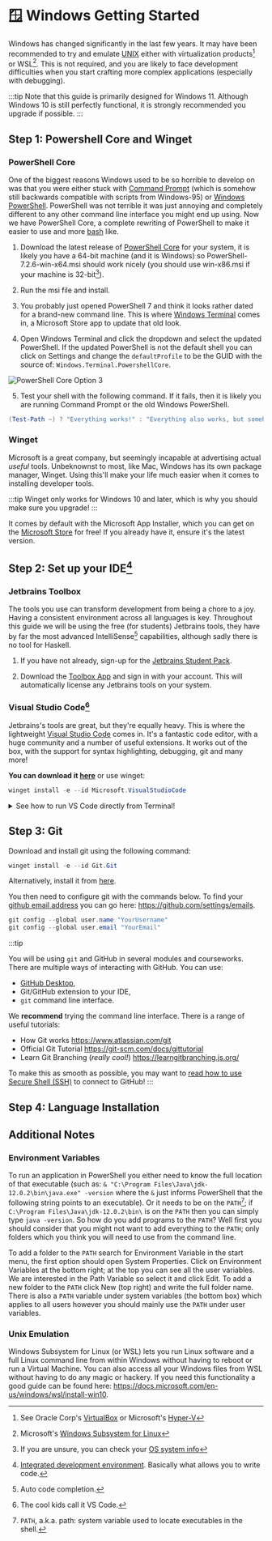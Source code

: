 
# 🪟 Windows Getting Started

Windows has changed significantly in the last few years. It may have been recommended to try and emulate [UNIX](https://en.wikipedia.org/wiki/Unix) either
with virtualization products[^1] or WSL[^2]. This is not required, and you are likely to face development difficulties when you start crafting more complex applications (especially with debugging).

:::tip
Note that this guide is primarily designed for Windows 11. Although Windows 10 is still perfectly functional, it is strongly recommended you upgrade if possible.
:::

## Step 1: Powershell Core and Winget

### PowerShell Core

One of the biggest reasons Windows used to be so horrible to develop on was that you were either stuck with [Command Prompt](https://en.wikipedia.org/wiki/Cmd.exe) (which is somehow still backwards compatible with scripts from Windows-95) or [Windows PowerShell](https://en.wikipedia.org/wiki/PowerShell). PowerShell was not terrible it was
just annoying and completely different to any other command line interface you might end up using. Now we have
PowerShell Core, a complete rewriting of PowerShell to make it easier to use and more [bash](<https://en.wikipedia.org/wiki/Bash_(Unix_shell)>) like.

1. Download the latest release of
   [PowerShell Core](https://github.com/PowerShell/PowerShell) for your system, it is likely you have a 64-bit machine
   (and it is Windows) so PowerShell-7.2.6-win-x64.msi should work nicely (you should use win-x86.msi if your
   machine is 32-bit[^3]).

2. Run the msi file and install.

3. You probably just opened PowerShell 7 and think it looks rather dated for a brand-new command line. This is where
   [Windows Terminal](https://www.microsoft.com/store/productId/9N0DX20HK701) comes in, a Microsoft Store app to update
   that old look.

4. Open Windows Terminal and click the dropdown and select the updated PowerShell. If the updated PowerShell is not
   the default shell you can click on Settings and change the `defaultProfile` to be the GUID with the source of:
   `Windows.Terminal.PowershellCore`.

![PowerShell Core Option 3](/img/windows-getting-started-powershell-core.png)

5. Test your shell with the following command. If it fails, then it is likely you are running Command Prompt or the old
   Windows PowerShell.

```powershell
(Test-Path ~) ? "Everything works!" : "Everything also works, but somehow you don't have a user directory!"
```

### Winget

Microsoft is a great company, but seemingly incapable at advertising actual _useful_ tools. Unbeknownst to most, like Mac, Windows has its own package manager, Winget. Using this'll make your life much easier when it comes to installing developer tools.

:::tip
Winget only works for Windows 10 and later, which is why you should make sure you upgrade!
:::

It comes by default with the Microsoft App Installer, which you can get on the [Microsoft Store](https://apps.microsoft.com/store/detail/app-installer/9NBLGGH4NNS1) for free! If you already have it, ensure it's the latest version.

## Step 2: Set up your IDE[^4]

### Jetbrains Toolbox

The tools you use can transform development from being a chore to a joy. Having a consistent environment across all
languages is key. Throughout this guide we will be using the free (for students) Jetbrains tools, they have by
far the most advanced IntelliSense[^5] capabilities, although sadly there is no tool for Haskell.

1. If you have not already, sign-up for the [Jetbrains Student Pack](https://www.jetbrains.com/student/).

2. Download the [Toolbox App](https://www.jetbrains.com/toolbox-app/) and sign in with your account. This will
   automatically license any Jetbrains tools on your system.

### Visual Studio Code[^6]

Jetbrains's tools are great, but they're equally heavy. This is where the lightweight [Visual Studio Code](https://code.visualstudio.com) comes in. It's a fantastic code editor, with a huge community and a number of useful extensions.
It works out of the box, with the support for syntax highlighting, debugging, git and many more!

**You can download it [here](https://code.visualstudio.com)** or use winget:

```powershell
winget install -e --id Microsoft.VisualStudioCode
```

<details>
  <summary>See how to run VS Code directly from Terminal!</summary>
  <div>
    <div>

Sometimes, it is convenient to run VS Code from your terminal. Let's say you have a simple project in a directory called `hello-world/`.
You can open it in VS Code just like this:

```powershell
code hello-world/
```

To make sure your shell understands what to do with the `code` keyword, you should ensure your VS Code is added to the `$PATH` environmental variable!
Authors of VS Code made it really simple, and you can add VS Code to `$PATH` with the following steps:

1. Open _VS Code_.
2. Open the editor commands window by pressing `Shift`+`Cmd`+`P`.
3. Type `Shell command PATH`, and select `Shell Command: Install 'code' command in PATH`.
4. Authorize with your password, if prompted to do so.
5. Voilà! Now, test it as follows.

   - Navigate to the home directory:

     ```powershell
     cd ~
     ```

   - Open VS Code in the home directory

     ```powershell
     code .
     ```

   :::note

   The dot symbol `.` represents your current directory, so you're essentially telling your terminal to run `code` "here"! _Cool, huh?_

   :::

</div>
<br />

  </div>
</details>

## Step 3: Git

Download and install git using the following command:

```powershell
winget install -e --id Git.Git
```

Alternatively, install it from [here](https://git-scm.com/download/win).

You then need to configure git with the commands below.
To find your
[github email address](https://docs.github.com/en/free-pro-team@latest/github/setting-up-and-managing-your-github-user-account/setting-your-commit-email-address)
you can go here: https://github.com/settings/emails.

```powershell
git config --global user.name "YourUsername"
git config --global user.email "YourEmail"
```

:::tip

You will be using `git` and GitHub in several modules and courseworks.
There are multiple ways of interacting with GitHub. You can use:

- [GitHub Desktop](https://desktop.github.com/),
- Git/GitHub extension to your IDE,
- `git` command line interface.

We **recommend** trying the command line interface. There is a range of useful tutorials:

- How Git works https://www.atlassian.com/git
- Official Git Tutorial https://git-scm.com/docs/gittutorial
- Learn Git Branching (_really cool!_) https://learngitbranching.js.org/

To make this as smooth as possible, you may want to [read how to use Secure Shell (SSH)](https://docs.github.com/en/free-pro-team@latest/github/authenticating-to-github/connecting-to-github-with-ssh) to connect to GitHub!
:::

## Step 4: Language Installation

<DocCardList />

## Additional Notes

### Environment Variables

To run an application in PowerShell you either need to know the full location of that executable
(such as: `& "C:\Program Files\Java\jdk-12.0.2\bin\java.exe" -version` where the `&` just informs
PowerShell that the following string points to an executable). Or it needs to be on the `PATH`[^7]; if
`C:\Program Files\Java\jdk-12.0.2\bin\` is on the `PATH` then you can simply type `java -version`.
So how do you add programs to the `PATH`? Well first you should consider that you might not want to add everything to the
`PATH`; only folders which you think you will need to use from the command line.

To add a folder to the `PATH` search for Environment Variable in the start menu, the first option should open
System Properties. Click on Environment Variables at the bottom right; at the top you can see all the user
variables. We are interested in the Path Variable so select it and click Edit. To add a new folder to the
`PATH` click New (top right) and write the full folder name. There is also a `PATH` variable under system variables
(the bottom box) which applies to all users however you should mainly use the `PATH` under user variables.

<!-- ![Environment Variables](../images/windows-additional-notes-path.png) -->

### Unix Emulation

Windows Subsystem for Linux (or WSL) lets you run Linux software and a full Linux command line from within Windows
without having to reboot or run a Virtual Machine. You can also access all your Windows files from WSL without
having to do any magic or hackery. If you need this functionality a good guide can be found here:
https://docs.microsoft.com/en-us/windows/wsl/install-win10.

[^1]: See Oracle Corp's [VirtualBox](https://www.virtualbox.org) or Microsoft's [Hyper-V](https://en.wikipedia.org/wiki/Hyper-V)
[^2]: Microsoft's [Windows Subsystem for Linux](https://learn.microsoft.com/en-us/windows/wsl/about)
[^3]: If you are unsure, you can check your [OS system info](https://support.microsoft.com/en-us/windows/which-version-of-windows-operating-system-am-i-running-628bec99-476a-2c13-5296-9dd081cdd808)
[^4]: [Integrated development environment](https://en.wikipedia.org/wiki/Integrated_development_environment). Basically what allows you to write code.
[^5]: Auto code completion.
[^6]: The cool kids call it VS Code.
[^7]: `PATH`, a.k.a. path: system variable used to locate executables in the shell.
